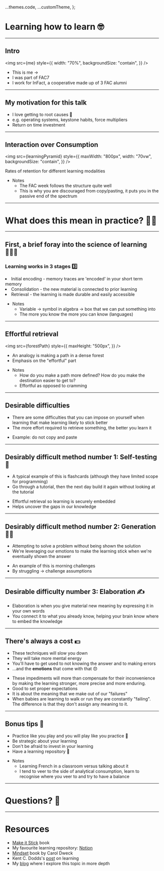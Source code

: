 


  ...themes.code,
  ...customTheme,
};

<Head>
  <title>Learning how to learn</title>
  <meta name="og:url" content="https://learning-how-to-learn.now.sh/" />
  <meta
    name="og:description"
    content="Slide deck for learning how to learn talk"
  />
  <meta name="og:title" content="Learning how to learn" />
  <meta name="og:type" content="website" />
  <meta
    name="og:image"
    content={`https://learning-how-to-learn.now.sh${learningPyramid}`}
  />
</Head>

# Learning how to learn 🤓

---

## Intro

<SplitRight>


<img
  src={me}
  style={{
    width: "70%",
    backgroundSize: "contain",
  }}
/>

- This is me ->
- I was part of FAC7
- I work for InFact, a cooperative made up of 3 FAC alumni

</SplitRight>


---

## My motivation for this talk

- I love getting to root causes 🦷
- e.g. operating systems, keystone habits, force multipliers
- Return on time investment

---

## Interaction over Consumption

<img
  src={learningPyramid}
  style={{
    maxWidth: "800px",
    width: "70vw",
    backgroundSize: "contain",
  }}
/>

<div style={{ position: "relative", top: "-80px" }}>
  Rates of retention for different learning modalities
</div>

<Notes>


- Notes
  - The FAC week follows the structure quite well
  - This is why you are discouraged from copy/pasting, it puts you in the passive end of the spectrum

</Notes>


---

# What does this mean in practice? 💪🏽

---

## First, a brief foray into the science of learning 👩🏽‍🔬

### Learning works in 3 stages 3️⃣

<li style={{ listStyleType: "decimal" }}>
  Initial encoding - memory traces are 'encoded' in your short term memory
</li>

<li style={{ listStyleType: "decimal" }}>
  Consolidation - the new material is connected to prior learning
</li>

<li style={{ listStyleType: "decimal" }}>
  Retrieval - the learning is made durable and easily accessible
</li>

<Notes>


- Notes
  - Variable -> symbol in algebra -> box that we can put something into
  - The more you know the more you can know (languages)

</Notes>


---

## Effortful retrieval

<img
  src={forestPath}
  style={{
    maxHeight: "500px",
  }}
/>

- An analogy is making a path in a dense forest
- Emphasis on the "effortful" part

<Notes>


- Notes
  - How do you make a path more defined? How do you make the destination easier to get to?
  - Effortful as opposed to cramming

</Notes>


---

## Desirable difficulties

- There are some difficulties that you can impose on yourself when learning that make learning likely to stick better
- The more effort required to retrieve something, the better you learn it

<Notes>


- Example: do not copy and paste

</Notes>


---

## Desirably difficult method number 1: Self-testing 🧪

- A typical example of this is flashcards (although they have limited scope for programming)
- Go through a tutorial, then the next day build it again without looking at the tutorial

<Notes>


- Effortful retrieval so learning is securely embedded
- Helps uncover the gaps in our knowledge

</Notes>


---

## Desirably difficult method number 2: Generation 🧞‍♂️

- Attempting to solve a problem without being shown the solution
- We're leveraging our emotions to make the learning stick when we're eventually shown the answer

<Notes>


- An example of this is morning challenges
- By struggling -> challenge assumptions

</Notes>


---

## Desirable difficulty number 3: Elaboration ✍️

- Elaboration is when you give material new meaning by expressing it in your own words
- You connect it to what you already know, helping your brain know where to embed the knowledge

---

## There's always a cost 💵

- These techniques will slow you down
- They will take more mental energy
- You'll have to get used to not knowing the answer and to making errors
- ...and the <b>emotions</b> that come with that 😞

<Notes>


- These impediments will more than compensate for their inconvenience by making the learning stronger, more precise and more enduring.
- Good to set proper expectations
- It is about the meaning that we make out of our "failures"
- When babies are learning to walk or run they are constantly "failing". The difference is that they don't assign any meaning to it.

</Notes>


---

## Bonus tips 💯

- Practice like you play and you will play like you practice 🏅
- Be strategic about your learning
- Don't be afraid to invest in your learning
- Have a learning repository 📝

<Notes>


- Notes
  - Learning French in a classroom versus talking about it
  - I tend to veer to the side of analytical consumption, learn to recognise where you veer to and try to have a balance

</Notes>


---

# Questions? 🤔

---

# Resources

- [Make it Stick](https://www.goodreads.com/book/show/18770267-make-it-stick) book
- My favourite learning repository: [Notion](https://www.notion.so/)
- [Mindset](https://www.goodreads.com/book/show/40745.Mindset) book by Carol Dweck
- Kent C. Dodds's [post](https://kentcdodds.com/blog/how-i-teach) on learning
- My [blog](https://ivanmauric.io) where I explore this topic in more depth
